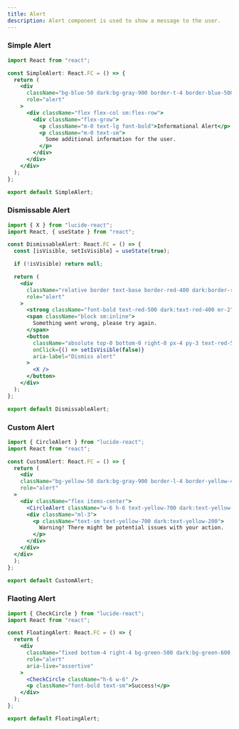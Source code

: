 ```yaml
---
title: Alert
description: Alert component is used to show a message to the user.
---
```


### Simple Alert
<Preview>
<SimpleAlert />
</Preview>

```jsx showLineNumbers
import React from "react";

const SimpleAlert: React.FC = () => {
  return (
    <div
      className="bg-blue-50 dark:bg-gray-900 border-t-4 border-blue-500 rounded-b text-blue-900 dark:text-blue-100 px-4 py-3 max-w-md mx-auto sm:max-w-sm lg:max-w-lg"
      role="alert"
    >
      <div className="flex flex-col sm:flex-row">
        <div className="flex-grow">
          <p className="m-0 text-lg font-bold">Informational Alert</p>
          <p className="m-0 text-sm">
            Some additional information for the user.
          </p>
        </div>
      </div>
    </div>
  );
};

export default SimpleAlert;
```	

### Dismissable Alert
<Preview>
<DismissableAlert />
</Preview>

```jsx showLineNumbers
import { X } from "lucide-react";
import React, { useState } from "react";

const DismissableAlert: React.FC = () => {
  const [isVisible, setIsVisible] = useState(true);

  if (!isVisible) return null;

  return (
    <div
      className="relative border text-base border-red-400 dark:border-red-600 text-red-500 dark:text-red-400 px-4 py-3 rounded mb-4 bg-white dark:bg-gray-950"
      role="alert"
    >
      <strong className="font-bold text-red-500 dark:text-red-400 mr-2">Error!</strong>
      <span className="block sm:inline">
        Something went wrong, please try again.
      </span>
      <button
        className="absolute top-0 bottom-0 right-0 px-4 py-3 text-red-500 dark:text-red-400 hover:text-red-700 dark:hover:text-red-300 focus:outline-none"
        onClick={() => setIsVisible(false)}
        aria-label="Dismiss alert"
      >
        <X />
      </button>
    </div>
  );
};

export default DismissableAlert;
```

### Custom Alert
<Preview>
<CustomAlert />
</Preview>

```jsx showLineNumbers
import { CircleAlert } from "lucide-react";
import React from "react";

const CustomAlert: React.FC = () => {
  return (
    <div
    className="bg-yellow-50 dark:bg-gray-900 border-l-4 border-yellow-400 p-4 max-w-md mx-auto sm:max-w-sm lg:max-w-lg"
    role="alert"
  >
    <div className="flex items-center">
      <CircleAlert className="w-6 h-6 text-yellow-700 dark:text-yellow-300" />
      <div className="ml-3">
        <p className="text-sm text-yellow-700 dark:text-yellow-200">
          Warning! There might be potential issues with your action.
        </p>
      </div>
    </div>
  </div>
  );
};

export default CustomAlert;
```

### Flaoting Alert
<Preview>
<FloatingAlert />
</Preview>

```jsx showLineNumbers
import { CheckCircle } from "lucide-react";
import React from "react";

const FloatingAlert: React.FC = () => {
  return (
    <div
      className="fixed bottom-4 right-4 bg-green-500 dark:bg-green-600 text-white p-4 rounded-full shadow-lg flex items-center space-x-2"
      role="alert"
      aria-live="assertive"
    >
      <CheckCircle className="h-6 w-6" />
      <p className="font-bold text-sm">Success!</p>
    </div>
  );
};

export default FloatingAlert;
```